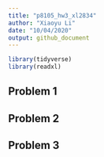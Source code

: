 ```yaml
---
title: "p8105_hw3_xl2834"
author: "Xiaoyu Li"
date: "10/04/2020"
output: github_document
---
```


```r
library(tidyverse)
library(readxl)
```

## Problem 1


## Problem 2


## Problem 3




